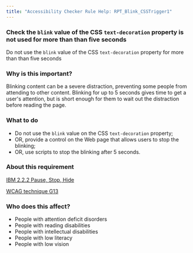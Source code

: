 ```yaml
---
title: "Accessibility Checker Rule Help: RPT_Blink_CSSTrigger1"
---
```


<div className="toolHelp">
<Row>
<Column colLg={16} colMd={8} colSm={4} className="toolHead">

### Check the `blink` value of the CSS `text-decoration` property is not used for more than than five seconds

<div id="locLevel"></div>

Do not use the `blink` value of the CSS `text-decoration` property for more than than five seconds

</Column>
</Row>
<Row>
<Column colLg={11} colMd={5} colSm={4} className="toolMain">

### Why is this important?

Blinking content can be a severe distraction, preventing some people from attending to other content. Blinking for up to 5 seconds gives time to get a user's attention, but is short enough for them to wait out the distraction before reading the page.

<div id="locSnippet"></div>

### What to do

 * Do not use the `blink` value on the CSS `text-decoration` property;
 * OR, provide a control on the Web page that allows users to stop the blinking;
 * OR, use scripts to stop the blinking after 5 seconds.

</Column>
<Column colLg={5} colMd={3} colSm={4} className="toolLeft">

### About this requirement

[IBM 2.2.2 Pause, Stop, Hide](https://www.ibm.com/able/requirements/requirements/#2_2_2)

[WCAG technique G13](https://www.w3.org/WAI/WCAG21/Techniques/general/G13)

### Who does this affect?

 * People with attention deficit disorders
 * People with reading disabilities
 * People with intellectual disabilities
 * People with low literacy
 * People with low vision

</Column>
</Row>
</div>

